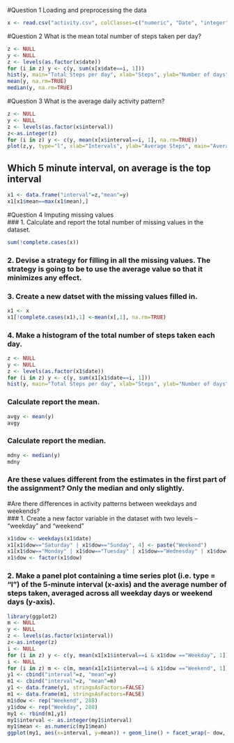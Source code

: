 #Question 1 Loading and preprocessing the data
```r
x <- read.csv("activity.csv", colClasses=c("numeric", "Date", "integer"), stringsAsFactors=FALSE)

```
#Question 2 What is the mean total number of steps taken per day?
```r
z <- NULL
y <- NULL
z <- levels(as.factor(x$date)) 
for (i in z) y <- c(y, sum(x[x$date==i, 1]))
hist(y, main="Total Steps per day", xlab="Steps", ylab="Number of days")
mean(y, na.rm=TRUE)
median(y, na.rm=TRUE)
```
#Question 3 What is the average daily activity pattern?  
```r
z <- NULL
y <- NULL
z <- levels(as.factor(x$interval))
z<-as.integer(z)
for (i in z) y <- c(y, mean(x[x$interval==i, 1], na.rm=TRUE))
plot(z,y, type="l", xlab="Intervals", ylab="Average Steps", main="Average Daily Activity Pattern")
```  
  
## Which 5 minute interval, on average is the top interval  
```r
x1 <- data.frame("interval"=z,"mean"=y)
x1[x1$mean==max(x1$mean),]
```
#Question 4 Imputing missing values  
### 1. Calculate and report the total number of missing values in the dataset.  
```r
sum(!complete.cases(x))
```  
### 2. Devise a strategy for filling in all the missing values. The strategy is going to be to use the average value so that it minimizes any effect. 
  
### 3. Create a new datset with the missing values filled in.
  
```r
x1 <- x
x1[!complete.cases(x1),1] <-mean(x[,1], na.rm=TRUE)
```
  
### 4. Make a histogram of the total number of steps taken each day.   

```r
z <- NULL
y <- NULL
z <- levels(as.factor(x1$date)) 
for (i in z) y <- c(y, sum(x1[x1$date==i, 1]))
hist(y, main="Total Steps per day", xlab="Steps", ylab="Number of days")
```  
   
### Calculate report the mean.
```r
avgy <- mean(y)
avgy
```  
### Calculate report the median.
```r
mdny <- median(y)
mdny
```  
### Are these values different from the estimates in the first part of the assignment?  Only the median and only slightly.  
  
#Are there differences in activity patterns between weekdays and weekends?  
### 1. Create a new factor variable in the dataset with two levels  – “weekday” and “weekend”  
```r
x1$dow <- weekdays(x1$date)
x1[x1$dow=="Saturday" | x1$dow=="Sunday", 4] <- paste("Weekend")
x1[x1$dow=="Monday" | x1$dow=="Tuesday" | x1$dow=="Wednesday" | x1$dow=="Thursday"| x1$dow=="Friday", 4] <- paste("Weekday")
x1$dow <- factor(x1$dow)  
```  
### 2. Make a panel plot containing a time series plot (i.e. type = "l") of the 5-minute interval (x-axis) and the average number of steps taken, averaged across all weekday days or weekend days (y-axis).   
```r
library(ggplot2)
m <- NULL
y <- NULL
z <- levels(as.factor(x$interval))
z<-as.integer(z)
i <- NULL
for (i in z) y <- c(y, mean(x1[x1$interval==i & x1$dow =="Weekday", 1]))
i <- NULL
for (i in z) m <- c(m, mean(x1[x1$interval==i & x1$dow =="Weekend", 1]))
y1 <- cbind("interval"=z, "mean"=y)
m1 <- cbind("interval"=z, "mean"=m)
y1 <- data.frame(y1, stringsAsFactors=FALSE)
m1 <- data.frame(m1, stringsAsFactors=FALSE)
m1$dow <- rep("Weekend", 288)
y1$dow <- rep("Weekday", 288)
my1 <- rbind(m1,y1) 
my1$interval <- as.integer(my1$interval)
my1$mean <- as.numeric(my1$mean)
ggplot(my1, aes(x=interval, y=mean)) + geom_line() + facet_wrap(~ dow, nrow=2) + xlab("Interval") + ylab("Number of steps")
```  
